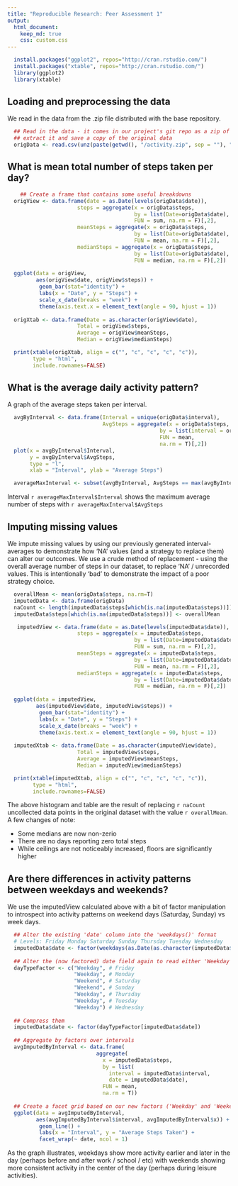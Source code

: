 ```yaml
---
title: "Reproducible Research: Peer Assessment 1"
output: 
  html_document:
    keep_md: true
    css: custom.css
---
```


```r
  install.packages("ggplot2", repos="http://cran.rstudio.com/")
  install.packages("xtable", repos="http://cran.rstudio.com/")
  library(ggplot2)
  library(xtable)
```

## Loading and preprocessing the data
We read in the data from the .zip file distributed with the base repository.

```r

  ## Read in the data - it comes in our project's git repo as a zip of a .csv
  ## extract it and save a copy of the original data
  origData <- read.csv(unz(paste(getwd(), "/activity.zip", sep = ""), "activity.csv"))
```

## What is mean total number of steps taken per day?
```r
    ## Create a frame that contains some useful breakdowns
  origView <- data.frame(date = as.Date(levels(origData$date)), 
                      steps = aggregate(x = origData$steps, 
                                        by = list(Date=origData$date), 
                                        FUN = sum, na.rm = F)[,2], 
                      meanSteps = aggregate(x = origData$steps, 
                                        by = list(Date=origData$date), 
                                        FUN = mean, na.rm = F)[,2], 
                      medianSteps = aggregate(x = origData$steps, 
                                        by = list(Date=origData$date), 
                                        FUN = median, na.rm = F)[,2])
  
  ggplot(data = origView, 
         aes(origView$date, origView$steps)) + 
          geom_bar(stat="identity") + 
          labs(x = "Date", y = "Steps") + 
          scale_x_date(breaks = "week") +
          theme(axis.text.x = element_text(angle = 90, hjust = 1))
  
  origXtab <- data.frame(Date = as.character(origView$date), 
                      Total = origView$steps, 
                      Average = origView$meanSteps, 
                      Median = origView$medianSteps)
```
```r
  print(xtable(origXtab, align = c("", "c", "c", "c", "c")), 
        type = "html", 
        include.rownames=FALSE)
```

## What is the average daily activity pattern?
A graph of the average steps taken per interval.
```r
  avgByInterval <- data.frame(Interval = unique(origData$interval),
                              AvgSteps = aggregate(x = origData$steps,
                                                by = list(interval = origData$interval),
                                                FUN = mean, 
                                                na.rm = T)[,2])
  plot(x = avgByInterval$Interval, 
       y = avgByInterval$AvgSteps, 
       type = "l", 
       xlab = "Interval", ylab = "Average Steps")
```

```r
  averageMaxInterval <- subset(avgByInterval, AvgSteps == max(avgByInterval$AvgSteps))
```
Interval `r averageMaxInterval$Interval` shows the maximum average number of steps with `r averageMaxInterval$AvgSteps`

## Imputing missing values
We impute missing values by using our previously generated interval-averages to demonstrate how 'NA' values (and a strategy
to replace them) can alter our outcomes.  We use a crude method of replacement - using the overall average number of steps
in our dataset, to replace 'NA' / unrecorded values.  This is intentionally 'bad' to demonstrate the impact of a poor
strategy choice.  
```r
  overallMean <- mean(origData$steps, na.rm=T)
  imputedData <- data.frame(origData)
  naCount <- length(imputedData$steps[which(is.na(imputedData$steps))])
  imputedData$steps[which(is.na(imputedData$steps))] <- overallMean

   imputedView <- data.frame(date = as.Date(levels(imputedData$date)), 
                      steps = aggregate(x = imputedData$steps, 
                                        by = list(Date=imputedData$date), 
                                        FUN = sum, na.rm = F)[,2], 
                      meanSteps = aggregate(x = imputedData$steps, 
                                        by = list(Date=imputedData$date), 
                                        FUN = mean, na.rm = F)[,2], 
                      medianSteps = aggregate(x = imputedData$steps, 
                                        by = list(Date=imputedData$date), 
                                        FUN = median, na.rm = F)[,2])
  
  ggplot(data = imputedView, 
         aes(imputedView$date, imputedView$steps)) + 
          geom_bar(stat="identity") + 
          labs(x = "Date", y = "Steps") + 
          scale_x_date(breaks = "week") +
          theme(axis.text.x = element_text(angle = 90, hjust = 1))
  
  imputedXtab <- data.frame(Date = as.character(imputedView$date), 
                      Total = imputedView$steps, 
                      Average = imputedView$meanSteps, 
                      Median = imputedView$medianSteps)
```
```r
  print(xtable(imputedXtab, align = c("", "c", "c", "c", "c")), 
        type = "html", 
        include.rownames=FALSE)
```

The above histogram and table are the result of replacing `r naCount` uncollected data points in the original dataset with the 
value `r overallMean`.  A few changes of note:

  * Some medians are now non-zerio
  * There are no days reporting zero total steps
  * While ceilings are not noticeably increased, floors are significantly higher
  
  
## Are there differences in activity patterns between weekdays and weekends?
We use the imputedView calculated above with a bit of factor manipulation to introspect into activity patterns on 
weekend days (Saturday, Sunday) vs week days.
```r
  ## Alter the existing 'date' column into the 'weekdays()' format
  # Levels: Friday Monday Saturday Sunday Thursday Tuesday Wednesday
  imputedData$date <- factor(weekdays(as.Date(as.character(imputedData$date))))
  
  ## Alter the (now factored) date field again to read either 'Weekday' or 'Weekend'
  dayTypeFactor <- c("Weekday", # Friday 
                     "Weekday", # Monday
                     "Weekend", # Saturday 
                     "Weekend", # Sunday 
                     "Weekday", # Thursday 
                     "Weekday", # Tuesday 
                     "Weekday") # Wednesday
  
  ## Compress them
  imputedData$date <- factor(dayTypeFactor[imputedData$date])
  
  ## Aggregate by factors over intervals
  avgImputedByInterval <- data.frame(
                            aggregate(
                              x = imputedData$steps,
                              by = list(
                                interval = imputedData$interval, 
                                date = imputedData$date),
                              FUN = mean, 
                              na.rm = T))
  
  ## Create a facet grid based on our new factors ('Weekday' and 'Weekend')
  ggplot(data = avgImputedByInterval, 
         aes(avgImputedByInterval$interval, avgImputedByInterval$x)) + 
          geom_line() + 
          labs(x = "Interval", y = "Average Steps Taken") +
          facet_wrap(~ date, ncol = 1)
```
  
As the graph illustrates, weekdays show more activity earlier and later in the day (perhaps before and after work / school / etc)
with weekends showing more consistent activity in the center of the day (perhaps during leisure activities).